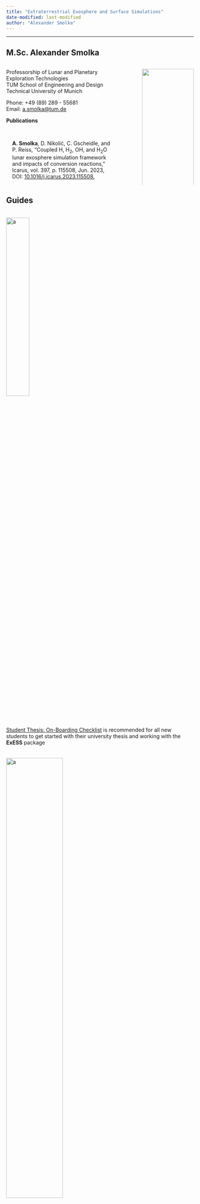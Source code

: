 ```yaml
---
title: "Extraterrestrial Exosphere and Surface Simulations"
date-modified: last-modified
author: "Alexander Smolka"
---
```

---

## M.Sc. Alexander Smolka

:::: {.columns}
::: {.column width=65%}

Professorship of Lunar and Planetary Exploration Technologies  
TUM School of Engineering and Design  
Technical University of Munich  

Phone: +49 (89) 289 - 55681  
Email: [a.smolka@tum.de](mailto:a.smolka@tum.de)


**Publications**

::: {.card style="padding:1rem; padding-bottom:0rem;"}
**A. Smolka**, D. Nikolić, C. Gscheidle, and P. Reiss, “Coupled H, H~2~, OH, and H~2~O lunar exosphere simulation framework and impacts of conversion reactions,” Icarus, vol. 397, p. 115508, Jun. 2023, DOI: [10.1016/j.icarus.2023.115508.](https://www.sciencedirect.com/science/article/abs/pii/S0019103523000854){.stretched-link}
:::


:::

::: {.column width=5%}
:::

::: {.column width=30%}
![](/resources/imgs/me_gray.jpg){width=100%}
:::

::::



## Guides

::: {.grid}
::: {.g-col-4}

```{=html}
<div class="card">
  <img src="/guide/essentials/onboarding_checklist/play-solid.svg" alt="a" style="width:35%; margin-left:auto; margin-right:auto; margin-top:1rem">
  <div class="card-body">
    <a href="/guide/essentials/onboarding_checklist/index.qmd" class="stretched-link">Student Thesis: On-Boarding Checklist</a> is recommended for all new students to get started with their university thesis and working with the <b>ExESS</b> package
  </div>
</div> 

</br>

<div class="card">
  <img src="/guide/essentials/package_installation/exess_logo.png" alt="a" style="width:55%; margin-left:auto; margin-right:auto; margin-top:1rem">
  <div class="card-body">
    <a href="/guide/essentials/onboarding_checklist/index.qmd" class="stretched-link">ExESS Package Installation</a> describes how to install the <b>ExESS</b> package on your computer
  </div>
</div> 
```

:::

::: {.g-col-4}

```{=html}
<div class="card">
  <img src="/guide/essentials/julia_links/julia-dots.svg" alt="a" style="width:55%; margin-left:auto; margin-right:auto; margin-top:1rem">
  <div class="card-body">
    <a href="/guide/essentials/julia_links/index.qmd" class="stretched-link">Julia Programming Language: Links & Resources</a> contains links to the most important resources for learning the Julia programming language, including a subset of important packages for scientific computing, used in and together with the <b>ExESS</b> package
  </div>
</div> 
```

:::

::: {.g-col-4}

```{=html}
<div class="card">
  <img src="/guide/essentials/git_essentials/Git-Icon-Black.png" alt="a" style="width:50%; margin-left:auto; margin-right:auto; margin-top:1rem">
  <div class="card-body">
    <a href="/guide/essentials/julia_links/index.qmd" class="stretched-link">Git Essentials</a> lists some external links to resources for learning the Git version control system
  </div>
</div> 
```

:::
:::


## Code Examples

* [Monte-Carlo Simulation](/guide/code_examples/mc_simulation/index.qmd)
* [Comparison of Landing Position Calculations: 2D vs. 3D](/guide/code_examples/2d_3d_landing_position_comparison/index.qmd) 